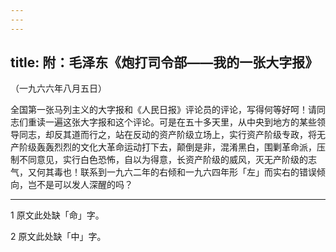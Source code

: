 ```yaml
---
---
---
```

title: 附：毛泽东《炮打司令部——我的一张大字报》
---




（一九六六年八月五日）

全国第一张马列主义的大字报和《人民日报》评论员的评论，写得何等好呵！请同志们重读一遍这张大字报和这个评论。可是在五十多天里，从中央到地方的某些领导同志，却反其道而行之，站在反动的资产阶级立场上，实行资产阶级专政，将无产阶级轰轰烈烈的文化大革命运动打下去，颠倒是非，混淆黑白，围剿革命派，压制不同意见，实行白色恐怖，自以为得意，长资产阶级的威风，灭无产阶级的志气，又何其毒也！联系到一九六二年的右倾和一九六四年形「左」而实右的错误倾向，岂不是可以发人深醒的吗？



* * *



1 原文此处缺「命」字。

2 原文此处缺「中」字。